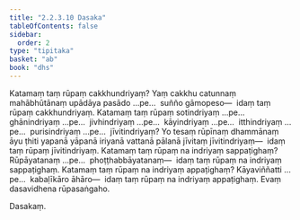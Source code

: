 ```yaml
---
title: "2.2.3.10 Dasaka"
tableOfContents: false
sidebar:
  order: 2
type: "tipitaka"
basket: "ab"
book: "dhs"
---
```



<DynamicBreadcrumb />

<Division number="978" book="dhs">

<Paragraph number="1640" book="dhs">
Katamaṃ taṃ rūpaṃ cakkhundriyaṃ? Yaṃ cakkhu catunnaṃ mahābhūtānaṃ upādāya pasādo …pe…  suñño gāmopeso—  idaṃ taṃ rūpaṃ cakkhundriyaṃ.
</Paragraph>

</Division>
<Division number="979" book="dhs">

<Paragraph number="1641" book="dhs">
Katamaṃ taṃ rūpaṃ sotindriyaṃ …pe…  ghānindriyaṃ …pe…  jivhindriyaṃ …pe…  kāyindriyaṃ …pe…  itthindriyaṃ …pe…  purisindriyaṃ …pe…  jīvitindriyaṃ? Yo tesaṃ rūpīnaṃ dhammānaṃ āyu ṭhiti yapanā yāpanā iriyanā vattanā pālanā jīvitaṃ jīvitindriyaṃ—  idaṃ taṃ rūpaṃ jīvitindriyaṃ.
</Paragraph>

</Division>
<Division number="980" book="dhs">

<Paragraph number="1642" book="dhs">
Katamaṃ taṃ rūpaṃ na indriyaṃ sappaṭighaṃ? Rūpāyatanaṃ …pe…  phoṭṭhabbāyatanaṃ—  idaṃ taṃ rūpaṃ na indriyaṃ sappaṭighaṃ.
</Paragraph>

</Division>
<Division number="981" book="dhs">

<Paragraph number="1643" book="dhs">
Katamaṃ taṃ rūpaṃ na indriyaṃ appaṭighaṃ? Kāyaviññatti …pe…  kabaḷīkāro āhāro—  idaṃ taṃ rūpaṃ na indriyaṃ appaṭighaṃ.

</Paragraph>
</Division>

<Paragraph number="1644" type="center" book="dhs">
Evaṃ dasavidhena rūpasaṅgaho.

  
Dasakaṃ.
</Paragraph>